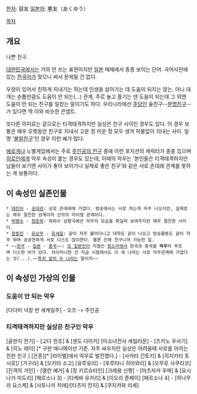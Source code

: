 [[한자]]: 惡友
[[일본어]]: 悪友（あくゆう）

[[목차]]

== 개요 ==
나쁜 친구.

[[대한민국]]에서는 거의 안 쓰는 표현이지만 [[일본]] 매체에서 종종 보이는 단어. 국어사전에 있는 [[한국어]]가 맞으니 써서 문제될 건 없다.

우정이 있어서 친하게 지내기는 하는데 인생을 살아가는 데 도움이 되지는 않는, 아니 대개는 손톱만큼도 도움이 안 되는(…) 관계, 주로 놀고 즐기는 덴 도움이 되는데 그 외엔 도움이 안 되는 친구를 일컫는 말이기도 하다. 우리나라에선 [[주당]]인 술친구--[[문명]]친구--가 있다면 딱 이와 비슷한 콘셉트.

또다른 의미로는 겉으로는 티격태격하지만 실상은 친구 사이인 경우도 있다. 이 경우 보통은 매우 오랫동안 친구로 지내서 고운 정 미운 정 모두 생겨 허물없이 지내는 사이. 일명 '[[불알친구]]'인 경우 이런 예가 많다.

[[에로게]]나 노벨게임에서는 주로 [[주인공의 친구]] 중에 이런 포지션의 캐릭터가 종종 있으며 [[히로인]]에게 악우 속성이 붙는 경우도 있는데, 이때의 악우는 '본인들은 티격태격하지만 남들이 보기엔 사이가 좋아 보이거나 실제로 좋은 친구'와 같은 서로 츤데레 관계를 뜻하는 게 보통이다.

== 이 속성인 실존인물 ==
 * [[태진아]] - [[송대관]]: 상호 츤데레에 가깝다. 방송에서는 서로 까는게 자주 나오지만, 실제로는 매우 절친한 관계이자 선의의 라이벌 관계이다. 
 * [[박명수]] - [[정준하]]: 하와수 상황극에선 악우의 모습을 확실히 보여주지만 매우 절친한 사이다.
 * [[장동민]] - [[유상무]] - [[유세윤]]: 같이 자주 붙어다니고 대학도 같이 나오고 방송활동도 같이 자주 하며 공공연하게 서로 디스도 많이한다. 물론 진짜 친구니까 가능한 일.
 * ~~[[한국]] - [[일본]] - [[중국]]~~: [[후쿠자와 유키치|모 일본인]]이 지껄인 [[탈아입구|헛소리]]에서 한국과 중국을 '''악우'''라 부르며 디스한 바가 있다. 아이러니한 건 지금 시점에서도 이 세 나라는 서로 악우관계에 가깝다는 것(...).~~[[한일관계|특히 앞의 두 나라]]는 말이지~~
== 이 속성인 가상의 인물  ==
=== 도움이 안 되는 악우 ===
[다다미 넉장 반 세계일주] - 오즈 -> 주인공

=== 티격태격하지만 실상은 친구인 악우 ===
[골판지 전기] - [고다 한조] & [센도 다이키]
[미소녀전사 세일러문] - [츠키노 우사기] & [히노 레이] [* 구판 애니메이션 기준. 자주 싸우지만 실상은 어려울때 서로를 아끼는 친한 친구.]
[은혼][* [라이벌]에서 악우로 발전했다.] - [사카타 긴토키] & [히지카타 토시로]/ [가구라] & [오키타 소고]
[유루유리] - [후루타니 히마와리] & [오무로 사쿠라코]
[진격의 거인] - [엘런 예거] & [장 키르슈타인] 
[크레용 신짱] - [마츠자카 우메] & [요시나가 미도리]
[페르소나 3] - [타케바 유카리] & [이오리 쥰페이]
[페르소나 4] - [하나무라 요스케] & [사토나카 치에]/[타츠미 칸지] & [쿠지카와 리세]
